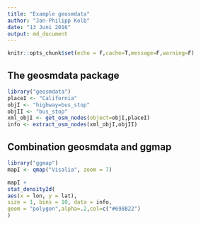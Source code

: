 ```yaml
---
title: "Example geosmdata"
author: "Jan-Philipp Kolb"
date: "13 Juni 2016"
output: md_document
---
```


```r
knitr::opts_chunk$set(echo = F,cache=T,message=F,warning=F)
```

## The geosmdata package

```r
library("geosmdata")
placeI <- "California"
objI <- "highway=bus_stop"
objII <- "bus_stop"
xml_objI <- get_osm_nodes(object=objI,placeI)
info <- extract_osm_nodes(xml_objI,objII)
```


## Combination geosmdata and ggmap

```r
library("ggmap")
mapI <- qmap("Visalia", zoom = 7)

mapI +
stat_density2d(
aes(x = lon, y = lat),
size = 1, bins = 10, data = info,
geom = "polygon",alpha=.2,col=c("#698B22")
)
```

